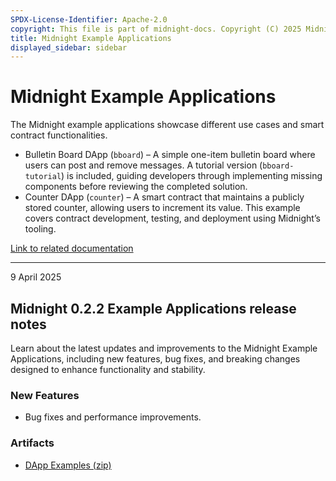 ```yaml
---
SPDX-License-Identifier: Apache-2.0
copyright: This file is part of midnight-docs. Copyright (C) 2025 Midnight Foundation. Licensed under the Apache License, Version 2.0 (the "License"); You may not use this file except in compliance with the License. You may obtain a copy of the License at http://www.apache.org/licenses/LICENSE-2.0 Unless required by applicable law or agreed to in writing, software distributed under the License is distributed on an "AS IS" BASIS, WITHOUT WARRANTIES OR CONDITIONS OF ANY KIND, either express or implied. See the License for the specific language governing permissions and limitations under the License.
title: Midnight Example Applications
displayed_sidebar: sidebar
---
```


# Midnight Example Applications

The Midnight example applications showcase different use cases and smart contract functionalities.

- Bulletin Board DApp (`bboard`) – A simple one-item bulletin board where users can post and remove messages. A tutorial version (`bboard-tutorial`) is included, guiding developers through implementing missing components before reviewing the completed solution.
- Counter DApp (`counter`) – A smart contract that maintains a publicly stored counter, allowing users to increment its value. This example covers contract development, testing, and deployment using Midnight’s tooling.

[Link to related documentation](../../develop/)


---

<div 
  style={{
    marginTop: '0',
    fontSize: '1rem',
    fontWeight: 'normal',
    marginBottom: '0.5rem'
  }}
>
  9 April 2025
</div>

## Midnight 0.2.2 Example Applications release notes

Learn about the latest updates and improvements to the Midnight Example Applications, including new features, bug fixes, and breaking changes designed to enhance functionality and stability.

### New Features

- Bug fixes and performance improvements.

### Artifacts

- [DApp Examples (zip)](https://raw.githubusercontent.com/midnight-ntwrk/releases/gh-pages/artifacts/examples/midnight-examples-0.2.2.zip)
